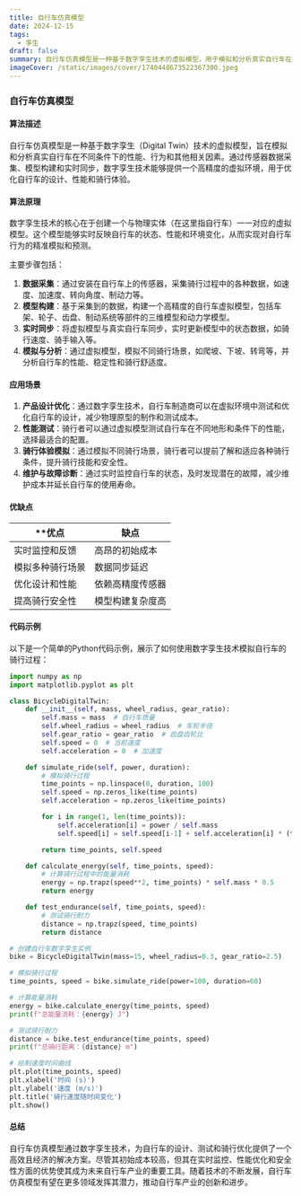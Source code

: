 ```yaml
---
title: 自行车仿真模型
date: 2024-12-15
tags:
  - 孪生
draft: false
summary: 自行车仿真模型是一种基于数字孪生技术的虚拟模型，用于模拟和分析真实自行车在不同条件下的性能和行为。
imageCover: /static/images/cover/1740448673522367300.jpeg
---
```


### 自行车仿真模型

#### 算法描述

自行车仿真模型是一种基于数字孪生（Digital Twin）技术的虚拟模型，旨在模拟和分析真实自行车在不同条件下的性能、行为和其他相关因素。通过传感器数据采集、模型构建和实时同步，数字孪生技术能够提供一个高精度的虚拟环境，用于优化自行车的设计、性能和骑行体验。

#### 算法原理

数字孪生技术的核心在于创建一个与物理实体（在这里指自行车）一一对应的虚拟模型。这个模型能够实时反映自行车的状态、性能和环境变化，从而实现对自行车行为的精准模拟和预测。

主要步骤包括：

1. **数据采集**：通过安装在自行车上的传感器，采集骑行过程中的各种数据，如速度、加速度、转向角度、制动力等。
2. **模型构建**：基于采集到的数据，构建一个高精度的自行车虚拟模型，包括车架、轮子、齿盘、制动系统等部件的三维模型和动力学模型。
3. **实时同步**：将虚拟模型与真实自行车同步，实时更新模型中的状态数据，如骑行速度、骑手输入等。
4. **模拟与分析**：通过虚拟模型，模拟不同骑行场景，如爬坡、下坡、转弯等，并分析自行车的性能、稳定性和骑行舒适度。

#### 应用场景

1. **产品设计优化**：通过数字孪生技术，自行车制造商可以在虚拟环境中测试和优化自行车的设计，减少物理原型的制作和测试成本。
2. **性能测试**：骑行者可以通过虚拟模型测试自行车在不同地形和条件下的性能，选择最适合的配置。
3. **骑行体验模拟**：通过模拟不同骑行场景，骑行者可以提前了解和适应各种骑行条件，提升骑行技能和安全性。
4. **维护与故障诊断**：通过实时监控自行车的状态，及时发现潜在的故障，减少维护成本并延长自行车的使用寿命。

#### 优缺点

| \*\*优点         | **缺点**         |
| ---------------- | ---------------- |
| 实时监控和反馈   | 高昂的初始成本   |
| 模拟多种骑行场景 | 数据同步延迟     |
| 优化设计和性能   | 依赖高精度传感器 |
| 提高骑行安全性   | 模型构建复杂度高 |

#### 代码示例

以下是一个简单的Python代码示例，展示了如何使用数字孪生技术模拟自行车的骑行过程：

```python
import numpy as np
import matplotlib.pyplot as plt

class BicycleDigitalTwin:
    def __init__(self, mass, wheel_radius, gear_ratio):
        self.mass = mass  # 自行车质量
        self.wheel_radius = wheel_radius  # 车轮半径
        self.gear_ratio = gear_ratio  # 齿盘齿轮比
        self.speed = 0  # 当前速度
        self.acceleration = 0  # 加速度

    def simulate_ride(self, power, duration):
        # 模拟骑行过程
        time_points = np.linspace(0, duration, 100)
        self.speed = np.zeros_like(time_points)
        self.acceleration = np.zeros_like(time_points)

        for i in range(1, len(time_points)):
            self.acceleration[i] = power / self.mass
            self.speed[i] = self.speed[i-1] + self.acceleration[i] * (time_points[i] - time_points[i-1])

        return time_points, self.speed

    def calculate_energy(self, time_points, speed):
        # 计算骑行过程中的能量消耗
        energy = np.trapz(speed**2, time_points) * self.mass * 0.5
        return energy

    def test_endurance(self, time_points, speed):
        # 测试骑行耐力
        distance = np.trapz(speed, time_points)
        return distance

# 创建自行车数字孪生实例
bike = BicycleDigitalTwin(mass=15, wheel_radius=0.3, gear_ratio=2.5)

# 模拟骑行过程
time_points, speed = bike.simulate_ride(power=100, duration=60)

# 计算能量消耗
energy = bike.calculate_energy(time_points, speed)
print(f"总能量消耗：{energy} J")

# 测试骑行耐力
distance = bike.test_endurance(time_points, speed)
print(f"总骑行距离：{distance} m")

# 绘制速度时间曲线
plt.plot(time_points, speed)
plt.xlabel('时间 (s)')
plt.ylabel('速度 (m/s)')
plt.title('骑行速度随时间变化')
plt.show()
```

#### 总结

自行车仿真模型通过数字孪生技术，为自行车的设计、测试和骑行优化提供了一个高效且经济的解决方案。尽管其初始成本较高，但其在实时监控、性能优化和安全性方面的优势使其成为未来自行车产业的重要工具。随着技术的不断发展，自行车仿真模型有望在更多领域发挥其潜力，推动自行车产业的创新和进步。
